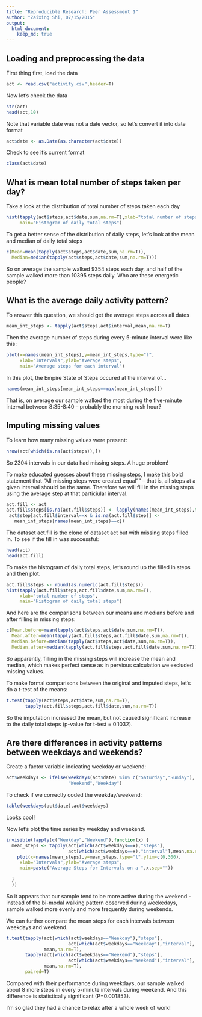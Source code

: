```yaml
---
title: "Reproducible Research: Peer Assessment 1"
author: "Zaixing Shi, 07/15/2015"
output: 
  html_document:
    keep_md: true
---
```



## Loading and preprocessing the data

First thing first, load the data
```r
act <- read.csv("activity.csv",header=T)
```

Now let's check the data

```r
str(act)
head(act,10)
```


Note that variable date was not a date vector, so let's convert it into date 
format
```r
act$date <- as.Date(as.character(act$date))
```

Check to see it's current format
```r
class(act$date)
```


## What is mean total number of steps taken per day?

Take a look at the distribution of total number of steps taken each day
```r
hist(tapply(act$steps,act$date,sum,na.rm=T),xlab="total number of steps",
     main="Histogram of daily total steps")
```

To get a better sense of the distribution of daily steps, let's look at the 
mean and median of daily total steps
```r
c(Mean=mean(tapply(act$steps,act$date,sum,na.rm=T)),
  Median=median(tapply(act$steps,act$date,sum,na.rm=T)))
```

So on average the sample walked 9354 steps each day, and half of the sample
walked more than 10395 steps daily. Who are these energetic people? 


## What is the average daily activity pattern?

To answer this question, we should get the average steps across all dates
```r
mean_int_steps <- tapply(act$steps,act$interval,mean,na.rm=T)
```
Then the average number of steps during every 5-minute interval were like this:

```r
plot(x=names(mean_int_steps),y=mean_int_steps,type="l",
     xlab="Intervals",ylab="Average steps",
     main="Average steps for each interval")
```

In this plot, the Empire State of Steps occured at the interval of... 
```r
names(mean_int_steps[mean_int_steps==max(mean_int_steps)])
```

That is, on average our sample walked the most during the five-minute interval between 8:35-8:40 -- probably the morning rush hour? 

## Imputing missing values
To learn how many missing values were present:
```r
nrow(act[which(is.na(act$steps)),])
```

So 2304 intervals in our data had missing steps. A huge problem!

To make educated guesses about these missing steps, I make this bold statement
that "All missing steps were created equal"" -- that is, all steps at a given 
interval should be the same.  Therefore we will fill in the missing steps using
the average step at that particiular interval.

```r
act.fill <- act
act.fill$steps[is.na(act.fill$steps)] <- lapply(names(mean_int_steps),function(x) 
 act$step[act.fill$interval==x & is.na(act.fill$step)] <- 
   mean_int_steps[names(mean_int_steps)==x])
```

The dataset act.fill is the clone of dataset act but with missing steps filled 
in. To see if the fill in was successful:
```r
head(act)
head(act.fill)

```

To make the histogram of daily total steps, let's round up the filled in steps
and then plot.

```r
act.fill$steps <- round(as.numeric(act.fill$steps))
hist(tapply(act.fill$steps,act.fill$date,sum,na.rm=T),
     xlab="total number of steps",
     main="Histogram of daily total steps")

```

And here are the comparisons between our means and medians before and after
filling in missing steps:
```r
c(Mean.before=mean(tapply(act$steps,act$date,sum,na.rm=T)),
  Mean.after=mean(tapply(act.fill$steps,act.fill$date,sum,na.rm=T)),
  Median.before=median(tapply(act$steps,act$date,sum,na.rm=T)),
  Median.after=median(tapply(act.fill$steps,act.fill$date,sum,na.rm=T)))
```

So apparently, filling in the missing steps will increase the mean and median,
which makes perfect sense as in pervious calculation we excluded missing values.

To make formal comparisons between the original and imputed steps, let's do
a t-test of the means:
```r
t.test(tapply(act$steps,act$date,sum,na.rm=T),
       tapply(act.fill$steps,act.fill$date,sum,na.rm=T))
```

So the imputation increased the mean, but not caused significant increase to 
the daily total steps (p-value for t-test = 0.1032).

## Are there differences in activity patterns between weekdays and weekends?
Create a factor variable indicating weekday or weekend:
```r
act$weekdays <- ifelse(weekdays(act$date) %in% c("Saturday","Sunday"),
                       "Weekend","Weekday")
```
To check if we correctly coded the weekday/weekend:
```r
table(weekdays(act$date),act$weekdays)
```
Looks cool!

Now let's plot the time series by weekday and weekend.
```r
invisible(lapply(c("Weekday","Weekend"),function(x) {
  mean_steps <- tapply(act[which(act$weekdays==x),"steps"],
                       act[which(act$weekdays==x),"interval"],mean,na.rm=T)
    plot(x=names(mean_steps),y=mean_steps,type="l",ylim=c(0,300),
     xlab="Intervals",ylab="Average steps",
     main=paste("Average Steps for Intervals on a ",x,sep=""))
  
  }
  ))
```

So it appears that our sample tend to be more active during the weekend - instead
of the bi-modal walking pattern observed during weekedays, sample walked more
evenly and more frequently during weekends.  

We can further compare the mean steps for each intervals between weekdays and
weekend.

```r
t.test(tapply(act[which(act$weekdays=="Weekday"),"steps"],
                       act[which(act$weekdays=="Weekday"),"interval"],
              mean,na.rm=T),
       tapply(act[which(act$weekdays=="Weekend"),"steps"],
                       act[which(act$weekdays=="Weekend"),"interval"],
              mean,na.rm=T),
       paired=T)


```

Compared with their performance during weekdays, our sample walked about 8 more steps in every 5-minute intervals during weekend. 
And this difference is statistically significant (P=0.001853).

I'm so glad they had a chance to relax after a whole week of work!














